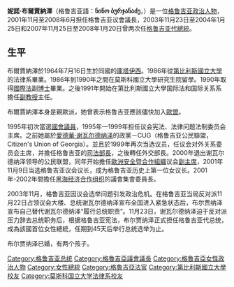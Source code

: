 {{Infobox_President
| name           = 妮諾·布爾賈納澤
| native_name =ნინო ბურჯანაძე
| nationality    = {{flagicon|Georgia}} 格鲁吉亚
| image          = April 11, 2009. Nino Burjanadze in front of the parliament building (cropped).jpg
| office          = [[格魯吉亞總統|格魯吉亞總統]]（代理）
| primeminister  = [[拉多·古尔格尼泽|拉多·古尔格尼泽]]
| vicepresident  = 
| term_start     = 2003年11月23日
| term_end       = 2004年1月25日
| predecessor    = [[愛德華·謝瓦爾德納澤|愛德華·謝瓦爾德納澤]]
| successor      = [[米哈伊爾·薩卡什維利|米哈伊爾·薩卡什維利]]
| primeminister2 = [[阿维坦迪尔·佐尔本纳德泽|阿维坦迪尔·佐尔本纳德泽]]<br />[[祖拉布·日瓦尼亚|祖拉布·日瓦尼亚]]
| vicepresident2 = 
<!-- | office2         = 格魯吉亞總統（代理） -->
| term_start2    = 2007年11月25日
| term_end2      = 2008年1月20日
| predecessor2   = [[米哈伊爾·薩卡什維利|米哈伊爾·薩卡什維利]]
| successor2     = 米哈伊爾·薩卡什維利
| office3         = [[格鲁吉亚议会|格鲁吉亚议会]]議長
| term_start3    = 2001年11月9日
| term_end3      = 2008年6月7日
| predecessor3   = [[祖拉布·日瓦尼亚|祖拉布·日瓦尼亚]]
| successor3     = [[達維德·巴克拉澤|大卫·巴克拉泽]]
| birth_date     = {{birth date and age|1964|07|16|df=y}}
| birth_place    = {{USSR}}[[格鲁吉亚苏维埃社会主义共和国|喬治亞]][[庫塔伊西|庫塔伊西]]
| dead           = 
| death_date     = 
| death_place    = 
| spouse         = {{le|巴德里·比萨德泽|Badri Bitsadze}}
| children       = 
| party          = [[民主运动-统一的格鲁吉亚|民主运动-统一的格鲁吉亚]]党
}}

'''妮諾·布爾賈納澤'''（格鲁吉亚語：'''ნინო ბურჯანაძე'''，{{bd|1964年|7月16日}}）是一位[[格鲁吉亚|格鲁吉亚]][[政治人物|政治人物]]，2001年11月至2008年6月担任格鲁吉亚议會議長，2003年11月23日至2004年1月25日和2007年11月25日至2008年1月20日曾两次任[[格鲁吉亚|格鲁吉亚]][[格魯吉亞總統|代總統]]。

==生平==

布爾賈納澤於1964年7月16日生於同國的[[庫塔伊西|庫塔伊西]]。1986年從[[第比利斯國立大學|第比利斯國立大學]]的法律系畢業。1986年到1990年之間在莫斯科國立大學研究生院留學。1990年取得[[國際法|國際法]]副[[博士|博士]]畢業。之後1991年開始在第比利斯國立大學国际法和国际关系系擔任[[副教授|副教授]]主任。

布爾賈納澤本身是親歐派，她曾表示格鲁吉亚應該儘快加入[[歐盟|歐盟]]。

1995年初次當選[[國會議員|國會議員]]，1995年—1999年担任议会宪法、法律问题法制委员会主席。之前她屬於[[愛德華·谢瓦尔德纳泽|愛德華·谢瓦尔德纳泽]]的政黨－CUG（格鲁吉亚公民聯盟，Citizen's Union of Georgia）。並且於1999年再次当选议员，任议会对外关系委员会主席，并擔任格鲁吉亚的[[司法部長|司法部長]]，之後轉任外交部長。2000年退出谢瓦尔德纳泽领导的公民联盟，同年开始擔任[[歐洲安全暨合作組織|歐洲安全暨合作組織]]议会[[副主席|副主席]]，2001年11月9日当选格鲁吉亚议会议长，成为格鲁吉亚历史上第一位女议长。2001年-2002年間擔任[[黑海经济合作组织|黑海经济合作组织]]的議會集會委員長。

2003年11月，格鲁吉亚因议会选举问题引发政治危机。在格鲁吉亚当局反对派11月22日占领议会大楼、总统谢瓦尔德纳泽宣布全国进入紧急状态后，布尔贾纳泽宣布自己替代谢瓦尔德纳泽“履行总统职责”。11月23日，谢瓦尔德纳泽迫于反对派压力辞去总统职务后，根据格鲁吉亚宪法，布尔贾纳泽正式担任格鲁吉亚代总统，成為該國首位女性總統，任期到45天后举行总统选举为止。

布尔贾纳泽已婚，有两个孩子。

{{DEFAULTSORT:Burjanadze, Nino}}
[[Category:格鲁吉亚总统|Category:格鲁吉亚总统]]
[[Category:格魯吉亞議會議長|Category:格魯吉亞議會議長]]
[[Category:格魯吉亞女性政治人物|Category:格魯吉亞女性政治人物]]
[[Category:女性總統|Category:女性總統]]
[[Category:格魯吉亞法官|Category:格魯吉亞法官]]
[[Category:第比利斯國立大學校友|Category:第比利斯國立大學校友]]
[[Category:莫斯科国立大学法律系校友|Category:莫斯科国立大学法律系校友]]